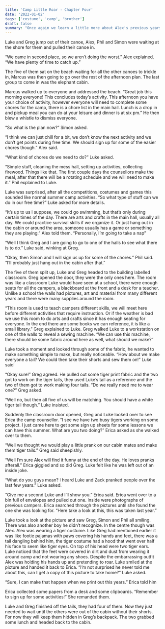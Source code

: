 ```yaml
---
title: 'Camp Little Roar - Chapter Four'
date: '2022-01-02'
tags: ['costume', 'camp', 'brother']
draft: false
summary: "Once again we learn a little more about Alex's previous years at camp.  Luke and Greg have also setup a new prank for their cabin mates, they just need to find the right time to do it."
---
```


Luke and Greg jump out of their canoe, Alex, Phil and Simon were waiting at the shore for them and pulled their canoe in.

“We came in second place, so we aren’t doing the worst.” Alex explained.  “We have plenty of time to catch up.”

The five of them sat on the beach waiting for all the other canoes to trickle in, Marcus was then going to go over the rest of the afternoon plan.  The last group to come in was the elephant cabin.

Marcus walked up to everyone and addressed the beach.  “Great job this morning everyone\!  This concludes today’s activity.  This afternoon you have your choice of activity, however everyone will need to complete some chores for the camp, there is a chore list in the main hall.  Lunch is a drop in and pickup meal you can do at your leisure and dinner is at six pm.”  He then blew a whistle to dismiss everyone.

“So what is the plan now?” Simon asked.

“I think we can just chill for a bit, we don’t know the next activity and we don’t get points during free time.  We should sign up for some of the easier chores though.” Alex said.

“What kind of chores do we need to do?” Luke asked.

“Simple stuff, cleaning the mess hall, setting up activities, collecting firewood. Things like that.  The first couple days the counsellors make the meal, after that there will be a rotating schedule and we will need to make it.” Phil explained to Luke.

Luke was surprised, after all the competitions, costumes and games this sounded like normal summer camp activities.  “So what type of stuff can we do in our free time?” Luke asked for more details.

“It’s up to us I suppose, we could go swimming, but that’s only during certain times of the day.  There are arts and crafts in the main hall, usually all day.  We could practice survival skills if we organize it. Or just hang out in the cabin or around the area, someone usually has a game or something they are playing.” Alex told them.  “Personally, I’m going to take a nap”

“Well I think Greg and I are going to go to one of the halls to see what there is to do.” Luke said, winking at Greg.

“Okay, then Simon and I will sign us up for some of the chores.” Phil said.  “I’ll probably just hang out in the cabin after that.”

The five of them split up, Luke and Greg headed to the building labelled classroom.  Greg opened the door, they were the only ones here.  The room was like a classroom Luke would have seen at a school, there were enough seats for all the campers, a blackboard at the front and a desk for a teacher.  Unlike a school the walls had pictures, art and material from many different years and there were many supplies around the room.

“This room is used to teach campers different skills, we will meet here before different activities that require instruction.  Or if the weather is bad we use this room to do arts and crafts since it has enough seating for everyone.  In the end there are some books we can reference, it is like a small library.” Greg explained to Luke.  Greg walked Luke to a workstation on one of the walls to reveal a sewing machine.  “We can use this machine, there should be some fabric around here as well, what should we make?”

Luke took a moment and looked through some of the fabric, he wanted to make something simple to make, but really noticeable.  “How about we make everyone a tail? We could then take their shorts and sew them on\!” Luke said

“Okay sure\!” Greg agreed. He pulled out some tiger print fabric and the two got to work on the tiger tails, they used Luke’s tail as a reference and the two of them got to work making four tails.  “Do we really need me to wear one?” Greg asked.

“Well no, but then all five of us will be matching.  You should have a white tiger tail though.”  Luke insisted.

Suddenly the classroom door opened, Greg and Luke looked over to see Erica the camp counsellor.  “I see we have two busy tigers working on some project.  I just came here to get some sign up sheets for some lessons we can have this summer.  What are you two doing?” Erica asked as she walked over to them.

“Well we thought we would play a little prank on our cabin mates and make them tiger tails.” Greg said sheepishly.

“Well I’m sure Alex will find it funny at the end of the day. He loves pranks afterall.” Erica giggled and so did Greg.  Luke felt like he was left out of an inside joke.

“What do you guys mean? I heard Luke and Zack pranked people over the last few years.” Luke asked.

“Give me a second Luke and I’ll show you.” Erica said.  Erica went over to a bin full of envelopes and pulled out one.  Inside were photographs of previous campers.  Erica searched through the pictures until she found the one she was looking for.  “Here take a look at this, this was taken last year.”

Luke took a look at the picture and saw Greg, Simon and Phil all smiling.  There was also another boy he didn’t recognize.  In the centre though was Alex.  Alex was wearing a tiger costume.  Like Greg had mentioned earlier it was like footie pajamas with paws covering his hands and feet, there was a tail dangling behind him, the tiger costume had a hood that went over half his face to seem like tiger eyes.  On top of his head were two tiger ears.  Luke noticed that the feet were covered in dirt and dust from wearing it around camp and not wearing any shoes.  Despite the embarrassing outfit Alex was holding his hands up and pretending to roar.  Luke smiled at the picture and handed it back to Erica. “I’m not surprised he never told me about this, can I get a copy of this picture to take home?” Luke asked.

“Sure, I can make that happen when we print out this years.” Erica told him

Erica collected some papers from a desk and some clipboards.  “Remember to sign up for some activities\!” She remanded them.

Luke and Greg finished off the tails, they had four of them. Now they just needed to wait until the others were out of the cabin without their shorts.  For now they will keep them hidden in Greg’s backpack.  The two grabbed some lunch and headed back to the cabin.
